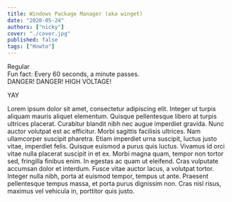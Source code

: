 ```yaml
---
title: Windows Package Manager (aka winget)
date: "2020-05-24"
authors: ["nicky"]
cover: "./cover.jpg"
published: false
tags: ["Howto"]
---
```


<Aside>Regular</Aside>

<Aside variant="info">Fun fact: Every 60 seconds, a minute passes.</Aside>

<Aside variant="danger">DANGER! DANGER! HIGH VOLTAGE!</Aside>

<Aside variant="success">

YAY

Lorem ipsum dolor sit amet, consectetur adipiscing elit. Integer ut turpis aliquam mauris aliquet elementum. Quisque pellentesque libero at turpis ultrices placerat. Curabitur blandit nibh nec augue imperdiet gravida. Nunc auctor volutpat est ac efficitur. Morbi sagittis facilisis ultrices. Nam ullamcorper suscipit pharetra. Etiam imperdiet urna suscipit, luctus justo vitae, imperdiet felis. Quisque euismod a purus quis luctus. Vivamus id orci vitae nulla placerat suscipit in et ex. Morbi magna quam, tempor non tortor sed, fringilla finibus enim. In egestas ac quam ut eleifend. Cras vulputate accumsan dolor et interdum. Fusce vitae auctor lacus, a volutpat tortor. Integer nulla nibh, porta at euismod tempor, tempus ut ante. Praesent pellentesque tempus massa, et porta purus dignissim non. Cras nisl risus, maximus vel vehicula in, porttitor quis justo.

</Aside>
